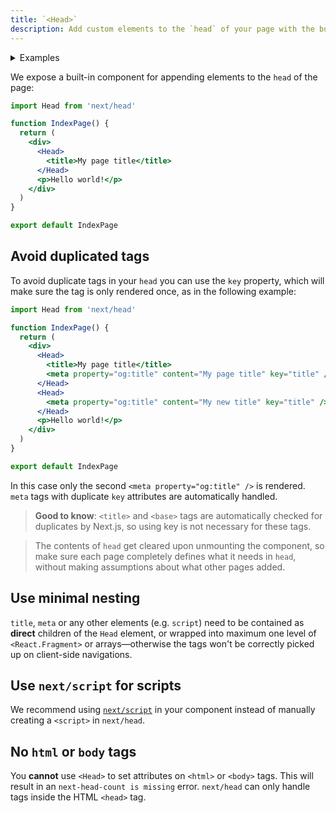 ```yaml
---
title: `<Head>`
description: Add custom elements to the `head` of your page with the built-in Head component.
---
```


<details>
  <summary>Examples</summary>

- [Head Elements](https://github.com/vercel/next.js/tree/canary/examples/head-elements)
- [Layout Component](https://github.com/vercel/next.js/tree/canary/examples/layout-component)

</details>

We expose a built-in component for appending elements to the `head` of the page:

```jsx
import Head from 'next/head'

function IndexPage() {
  return (
    <div>
      <Head>
        <title>My page title</title>
      </Head>
      <p>Hello world!</p>
    </div>
  )
}

export default IndexPage
```

## Avoid duplicated tags

To avoid duplicate tags in your `head` you can use the `key` property, which will make sure the tag is only rendered once, as in the following example:

```jsx
import Head from 'next/head'

function IndexPage() {
  return (
    <div>
      <Head>
        <title>My page title</title>
        <meta property="og:title" content="My page title" key="title" />
      </Head>
      <Head>
        <meta property="og:title" content="My new title" key="title" />
      </Head>
      <p>Hello world!</p>
    </div>
  )
}

export default IndexPage
```

In this case only the second `<meta property="og:title" />` is rendered. `meta` tags with duplicate `key` attributes are automatically handled.

> **Good to know**: `<title>` and `<base>` tags are automatically checked for duplicates by Next.js, so using key is not necessary for these tags.

> The contents of `head` get cleared upon unmounting the component, so make sure each page completely defines what it needs in `head`, without making assumptions about what other pages added.

## Use minimal nesting

`title`, `meta` or any other elements (e.g. `script`) need to be contained as **direct** children of the `Head` element,
or wrapped into maximum one level of `<React.Fragment>` or arrays—otherwise the tags won't be correctly picked up on client-side navigations.

## Use `next/script` for scripts

We recommend using [`next/script`](/docs/pages/building-your-application/optimizing/scripts) in your component instead of manually creating a `<script>` in `next/head`.

## No `html` or `body` tags

You **cannot** use `<Head>` to set attributes on `<html>` or `<body>` tags. This will result in an `next-head-count is missing` error. `next/head` can only handle tags inside the HTML `<head>` tag.
